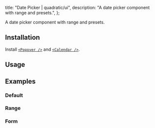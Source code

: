 
  title: "Date Picker | quadratic/ui",
  description: "A date picker component with range and presets.",
};

<Title>Date Picker</Title>
<Description>A date picker component with range and presets.</Description>
<ComponentPreview id="datePicker" />

## Installation
<Steps>

<StepTitle>Install [`<Popover />`](/docs/components/primitives/popover) and [`<Calendar />`](/docs/components/primitives/calendar).</StepTitle>

</Steps>

## Usage
<FileSource id="datePickerDemo" />

## Examples

### Default
<ComponentPreview id="datePicker" />

### Range
<ComponentPreview id="datePickerRange" />

### Form
<ComponentPreview id="datePickerForm" />

<Footer previousLabel="Data Table" previousHref="/docs/components/composites/data-table" nextLabel="Dialog" nextHref="/docs/components/patterns/dialog" />